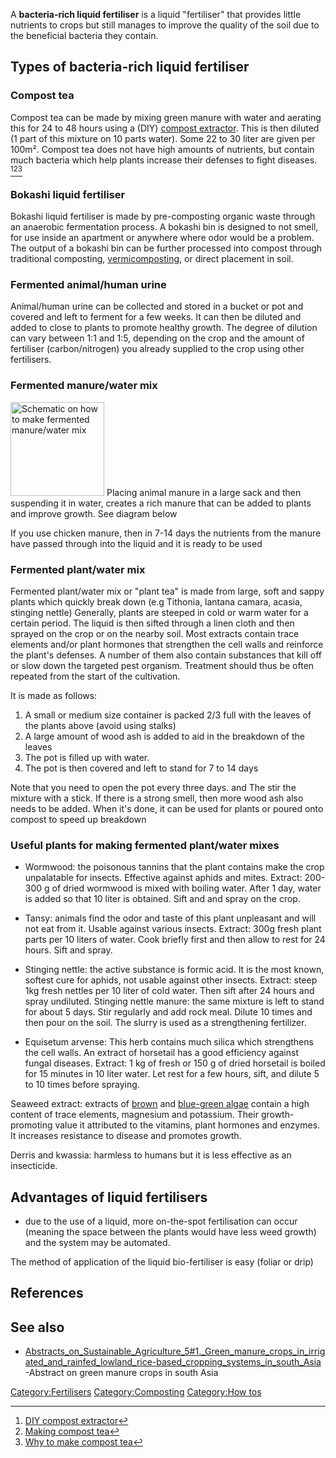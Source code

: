 A '''bacteria-rich liquid fertiliser''' is a liquid "fertiliser" that provides little nutrients to crops but still manages to improve the quality of the soil due to the beneficial bacteria they contain.

==Types of bacteria-rich liquid fertiliser==
===Compost tea===
Compost tea can be made by mixing green manure with water and aerating this for 24 to 48 hours using a (DIY) [[compost extractor]]. This is then diluted (1 part of this mixture on 10 parts water). Some 22 to 30 liter are given per 100m². Compost tea does not have high amounts of nutrients, but contain much bacteria which help plants increase their defenses to fight diseases. <ref>[http://soildoctor.org/store/index.php/ebooks/dirt-cheap-and-easy-diy-1000-liter-260-gallon-tote-compost-tea-brewer-extractor.html DIY compost extractor]</ref><ref>[http://www.instructables.com/id/Making-Compost-Tea/ Making compost tea]</ref><ref>[http://www.treehugger.com/lawn-garden/how-to-make-compost-tea-why-you-should.html Why to make compost tea]</ref>

=== Bokashi liquid fertiliser ===
{{main|Bokashi anaerobic digestion}}
Bokashi liquid fertiliser is made by pre-composting organic waste through an anaerobic fermentation process. A bokashi bin is designed to not smell, for use inside an apartment or anywhere where odor would be a problem. The output of a bokashi bin can be further processed into compost through traditional composting, [[vermicomposting]], or direct placement in soil.

=== Fermented animal/human urine ===
Animal/human urine can be collected and stored in a bucket or pot and covered and left to ferment for a few weeks. It can then be diluted and added to close to plants to promote healthy growth. The degree of dilution can vary between 1:1 and 1:5, depending on the crop and the amount of fertiliser (carbon/nitrogen) you already supplied to the crop using other fertilisers.

=== Fermented manure/water mix ===
[[Image:manure-water-mix.jpg|thumb|right|150px|Schematic on how to make fermented manure/water mix]]
Placing animal manure in a large sack and then suspending it in water, creates a rich manure that can be added to plants and improve growth. See diagram below

If you use chicken manure, then in 7-14 days the nutrients from the manure have passed through into the liquid and it is ready to be used

=== Fermented plant/water mix ===
Fermented plant/water mix or "plant tea" is made from large, soft and sappy plants which quickly break down (e.g Tithonia, lantana camara, acasia, stinging nettle) Generally, plants are steeped in cold or warm water for a certain period. The liquid is then sifted through a linen cloth and then sprayed on the crop or on the nearby soil. Most extracts contain trace elements and/or plant hormones that strengthen the cell walls and reinforce the plant's defenses. A number of them also contain substances that kill off or slow down the targeted pest organism. Treatment should thus be often repeated from the start of the cultivation.

It is made as follows:
# A small or medium size container is packed 2/3 full with the leaves of the plants above (avoid using stalks)
# A large amount of wood ash is added to aid in the breakdown of the leaves
# The pot is filled up with water. 
# The pot is then covered and left to stand for 7 to 14 days

Note that you need to open the pot every three days. and The stir the mixture with a stick. If there is a strong smell, then more wood ash also needs to be added. When it's done, it can be used for plants or poured onto compost to speed up breakdown

===Useful plants for making fermented plant/water mixes===
*Wormwood: the poisonous tannins that the plant contains make the crop unpalatable for insects. Effective against aphids and mites. Extract: 200-300 g of dried wormwood is mixed with boiling water. After 1 day, water is added so that 10 liter is obtained. Sift and and spray on the crop.

*Tansy: animals find the odor and taste of this plant unpleasant and will not eat from it. Usable against various insects. Extract: 300g fresh plant parts per 10 liters of water. Cook briefly first and then allow to rest for 24 hours. Sift and spray.

*Stinging nettle: the active substance is formic acid. It is the most known, softest cure for aphids, not usable against other insects. Extract: steep 1kg fresh nettles per 10 liter of cold water. Then sift after 24 hours and spray undiluted. Stinging nettle manure: the same mixture is left to stand for about 5 days. Stir regularly and add rock meal. Dilute 10 times and then pour on the soil. The slurry is used as a strengthening fertilizer.

*Equisetum arvense: This herb contains much silica which strengthens the cell walls. An extract of horsetail has a good efficiency against fungal diseases. Extract: 1 kg of fresh or 150 g of dried horsetail is boiled for 15 minutes in 10 liter water. Let rest for a few hours, sift, and dilute 5 to 10 times before spraying.

Seaweed extract: extracts of [http://en.wikipedia.org/wiki/Brown_algae brown] and [http://en.wikipedia.org/wiki/Cyanobacteria blue-green algae] contain a high content of trace elements, magnesium and potassium. Their growth-promoting value it attributed to the vitamins, plant hormones and enzymes. It increases resistance to disease and promotes growth.

Derris and kwassia: harmless to humans but it is less effective as an insecticide.

==Advantages of liquid fertilisers==
* due to the use of a liquid, more on-the-spot fertilisation can occur (meaning the space between the plants would have less weed growth) and the system may be automated.
The method of application of the liquid bio-fertiliser is easy (foliar or drip)

==References==
{{reflist}}

== See also ==
*[[Abstracts_on_Sustainable_Agriculture_5#1._Green_manure_crops_in_irrigated_and_rainfed_lowland_rice-based_cropping_systems_in_south_Asia]] -Abstract on green manure crops in south Asia

[[Category:Fertilisers]]
[[Category:Composting]]
[[Category:How tos]]